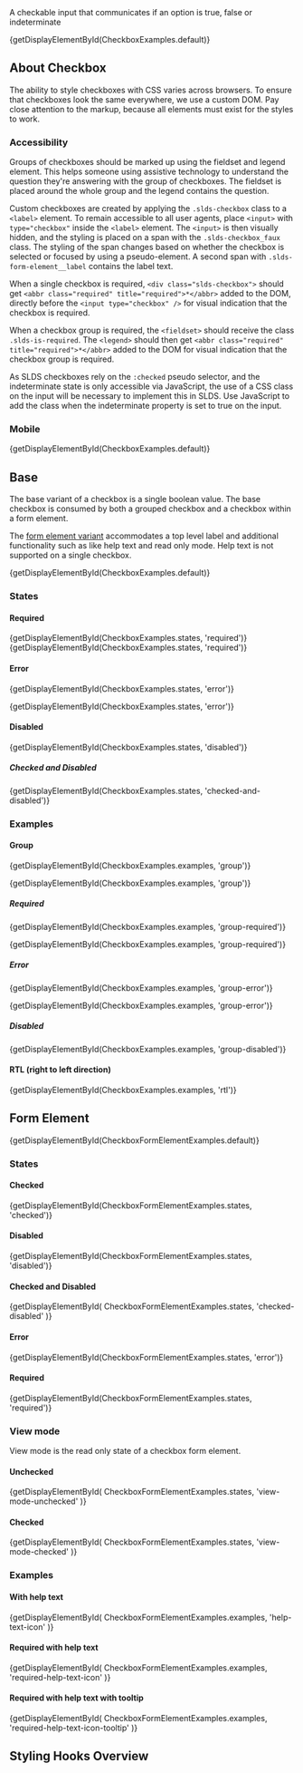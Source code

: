 
<div className="doc lead">
  A checkable input that communicates if an option is true, false or
  indeterminate
</div>

<CodeView exampleOnly>{getDisplayElementById(CheckboxExamples.default)}</CodeView>

## About Checkbox

The ability to style checkboxes with CSS varies across browsers. To ensure that checkboxes look the same everywhere, we use a custom DOM. Pay close attention to the markup, because all elements must exist for the styles to work.

### Accessibility

Groups of checkboxes should be marked up using the fieldset and legend element. This helps someone using assistive technology to understand the question they're answering with the group of checkboxes. The fieldset is placed around the whole group and the legend contains the question.

Custom checkboxes are created by applying the `.slds-checkbox` class to a `<label>` element. To remain accessible to all user agents, place `<input>` with `type="checkbox"` inside the `<label>` element. The `<input>` is then visually hidden, and the styling is placed on a span with the `.slds-checkbox_faux` class. The styling of the span changes based on whether the checkbox is selected or focused by using a pseudo-element. A second span with `.slds-form-element__label` contains the label text.

When a single checkbox is required, `<div class="slds-checkbox">` should get `<abbr class="required" title="required">*</abbr>` added to the DOM, directly before the `<input type="checkbox" />` for visual indication that the checkbox is required.

When a checkbox group is required, the `<fieldset>` should receive the class `.slds-is-required`. The `<legend>` should then get `<abbr class="required" title="required">*</abbr>` added to the DOM for visual indication that the checkbox group is required.

As SLDS checkboxes rely on the `:checked` pseudo selector, and the indeterminate state is only accessible via JavaScript, the use of a CSS class on the input will be necessary to implement this in SLDS. Use JavaScript to add the class when the indeterminate property is set to true on the input.

### Mobile

<MobileBlurb patternSpecificText="checkboxes will have an increased size to accommodate tapping with a finger instead of the more precise mouse cursor, as well as having larger label text" />

<CodeView frameOnly frameTitle="Example mobile styles for checkboxes">{getDisplayElementById(CheckboxExamples.default)}</CodeView>

## Base

The base variant of a checkbox is a single boolean value. The base checkbox is consumed by both a grouped checkbox and a checkbox within a form element.

The [form element variant](#Form-Element) accommodates a top level label and additional functionality such as like help text and read only mode. Help text is not supported on a single checkbox.

<CodeView>{getDisplayElementById(CheckboxExamples.default)}</CodeView>

### States

#### Required

<CodeView>
  {getDisplayElementById(CheckboxExamples.states, 'required')}
</CodeView>

<CodeView frameOnly frameTitle="Required checkbox example">
  {getDisplayElementById(CheckboxExamples.states, 'required')}
</CodeView>

#### Error

<CodeView>{getDisplayElementById(CheckboxExamples.states, 'error')}</CodeView>

<CodeView frameOnly frameTitle="Checkbox in error state example">{getDisplayElementById(CheckboxExamples.states, 'error')}</CodeView>

#### Disabled

<CodeView>
  {getDisplayElementById(CheckboxExamples.states, 'disabled')}
</CodeView>

##### Checked and Disabled

<CodeView>
  {getDisplayElementById(CheckboxExamples.states, 'checked-and-disabled')}
</CodeView>

### Examples

#### Group

<CodeView>{getDisplayElementById(CheckboxExamples.examples, 'group')}</CodeView>

<CodeView frameOnly frameTitle="Group checkbox example">{getDisplayElementById(CheckboxExamples.examples, 'group')}</CodeView>

##### Required

<CodeView>
  {getDisplayElementById(CheckboxExamples.examples, 'group-required')}
</CodeView>

<CodeView frameOnly frameTitle="Required group checkbox example">{getDisplayElementById(CheckboxExamples.examples, 'group-required')}</CodeView>

##### Error

<CodeView>
  {getDisplayElementById(CheckboxExamples.examples, 'group-error')}
</CodeView>

<CodeView frameOnly frameTitle="Group error checkbox example">{getDisplayElementById(CheckboxExamples.examples, 'group-error')}</CodeView>

##### Disabled

<CodeView>
  {getDisplayElementById(CheckboxExamples.examples, 'group-disabled')}
</CodeView>

#### RTL (right to left direction)

<CodeView>{getDisplayElementById(CheckboxExamples.examples, 'rtl')}</CodeView>

## Form Element

<CodeView>{getDisplayElementById(CheckboxFormElementExamples.default)}</CodeView>

### States

#### Checked

<CodeView>
  {getDisplayElementById(CheckboxFormElementExamples.states, 'checked')}
</CodeView>

#### Disabled

<CodeView>
  {getDisplayElementById(CheckboxFormElementExamples.states, 'disabled')}
</CodeView>

#### Checked and Disabled

<CodeView>
  {getDisplayElementById(
    CheckboxFormElementExamples.states,
    'checked-disabled'
  )}
</CodeView>

#### Error

<CodeView>
  {getDisplayElementById(CheckboxFormElementExamples.states, 'error')}
</CodeView>

#### Required

<CodeView>
  {getDisplayElementById(CheckboxFormElementExamples.states, 'required')}
</CodeView>

### View mode

View mode is the read only state of a checkbox form element.

#### Unchecked

<CodeView>
  {getDisplayElementById(
    CheckboxFormElementExamples.states,
    'view-mode-unchecked'
  )}
</CodeView>

#### Checked

<CodeView>
  {getDisplayElementById(
    CheckboxFormElementExamples.states,
    'view-mode-checked'
  )}
</CodeView>

### Examples

#### With help text

<CodeView>
  {getDisplayElementById(
    CheckboxFormElementExamples.examples,
    'help-text-icon'
  )}
</CodeView>

#### Required with help text

<CodeView>
  {getDisplayElementById(
    CheckboxFormElementExamples.examples,
    'required-help-text-icon'
  )}
</CodeView>

#### Required with help text with tooltip

<CodeView>
  {getDisplayElementById(
    CheckboxFormElementExamples.examples,
    'required-help-text-icon-tooltip'
  )}
</CodeView>

## Styling Hooks Overview

<StylingHooksTable name="checkbox" type="component" />
